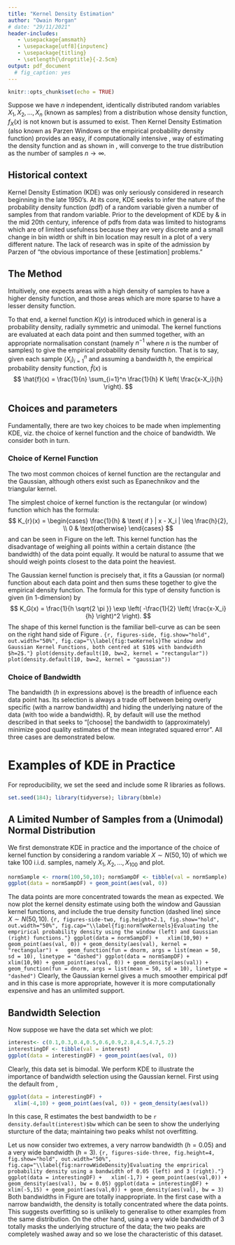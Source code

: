 ```yaml
---
title: "Kernel Density Estimation"
author: "Owain Morgan"
# date: "29/11/2021"
header-includes:
   - \usepackage{amsmath}
   - \usepackage[utf8]{inputenc}
   - \usepackage{titling}
   - \setlength{\droptitle}{-2.5cm}
output: pdf_document
  # fig_caption: yes
---
```


```r
knitr::opts_chunk$set(echo = TRUE)
```

<!-- # Kernel Desity Estimation -->

<!-- Kernel Density Estimation seeks to answer an important question, -->
<!-- given -->

Suppose we have
$n$ independent, identically distributed random
variables $X_1, X_2 , \ldots, X_n$ (known as samples) from a
distribution whose density function, $f_X(x)$ is not known but is assumed
to exist.
<!-- can we infer the nature of the probability density function. -->
<!-- --->
Then Kernel Density Estimation (also known as Parzen Windows or the
empirical probability density function) provides an easy,
if computationally intensive \cite{DekkingIntro},
way of
estimating the 
<!-- true  -->
density function and as shown in \cite{parzenOG},
<!-- by Parzen in 1962, -->
will converge to the true distribution as the number of samples
$n \to \infty$.

## Historical context

Kernel Density Estimation (KDE) was only seriously considered in research
beginning in the late 1950's. 
At its core, KDE seeks to infer the nature
of the probability density function (pdf) 
of a random variable given a
number of
samples from that random variable. 
Prior to the development of KDE by
<!-- Rosenblatt  -->
\cite{RosenblattOG} & 
<!-- Parzen  -->
\cite{parzenOG} 
in the 
<!-- late 1950's and early 60's,  -->
mid 20th century,
inference of pdfs
from data was limited to histograms which 
are of limited usefulness because
<!-- by their very nature are -->
<!-- unsmooth and as the bin width narrows, become less reliable.  -->
they are very discrete and a small
change in bin width or shift in bin location
may result in a plot of a very different nature. \cite{DekkingIntro} 
<!-- %This was in spite of the admission by Parzen  -->
The lack of research was in spite of
the admission by Parzen \cite{parzenOG} of 
<!-- % Parzen quote on importance of KDE research -->
"the obvious importance of these [estimation] problems."

## The Method

Intuitively, one expects areas with a high density of samples to have a
higher density function, and those areas which are more sparse to have a
lesser density function.

To that end, a kernel function $K(y)$ is introduced which in general is
a probability density, radially symmetric and unimodal. \cite{DekkingIntro} 
<!-- The two most common kernel functions -->
<!-- are the rectangular (or window) which weights every point within a -->
<!-- certain distance equally and the Gaussian (which weighs the centre, that -->
<!-- is the data point, heaviest but then tapers away). -->
<!-- --->
<!-- The equations for both these kernel functions are as follows:  -->
The kernel functions are evaluated at each data point and then summed together,
with an appropriate normalisation constant 
(namely $n^{-1}$ where $n$ is the number of samples)
to give the empirical
probability density function.
That is to say, given each sample $(X_i)_{i=1}^n$
and assuming a bandwidth $h$, the empirical probability density function,
$\hat{f}(x)$ is \cite{SheatherBandwidth}
$$
\hat{f}(x) = \frac{1}{n} 
\sum_{i=1}^n \frac{1}{h} 
K \left( \frac{x-X_i}{h} \right).
$$


## Choices and parameters

Fundamentally, there are two key choices to be made when implementing
KDE, viz. the choice of kernel function and the choice of bandwidth. We
consider both in turn.

### Choice of Kernel Function

The two most common choices of kernel function are the rectangular and
the Gaussian,
although others exist such as Epanechnikov \cite{epanechnikov}
and the triangular kernel.

The simplest choice of kernel function is the rectangular (or window) function
which has the formula:
$$
K_{r}(x) = \begin{cases}
\frac{1}{h} & \text{ if } | x - X_i | \leq \frac{h}{2}, \\
0 & \text{otherwise}
\end{cases}
$$ 
<!-- and looks as follows -->
and can be seen in 
Figure \ref{fig:twoKernels}
<!-- the figure below  -->
on the left.
<!-- # ```{r} -->
<!-- # plot(density.default(10, bw=2, kernel = "rectangular")) -->
<!-- # ``` -->
This kernel function has the disadvantage of weighing all points
within a certain distance (the bandwidth)
of the data point equally.
It would be natural to assume that we should weigh points closest
to the data point the heaviest.

The Gaussian kernel function is precisely that,
it fits a Gaussian (or normal)
function about each data point and then sums these together to give the
empirical density function.
The formula for this type of density function is given (in 1-dimension) by
$$
K_G(x) = \frac{1}{h \sqrt{2 \pi }} \exp 
\left(
-\frac{1}{2} \left( \frac{x-X_i}{h} \right)^2
\right).
$$
The shape of this kernel function is the familiar bell-curve
as can be seen on the 
<!--- ```{r}
# plot(density.default(10, bw=2, kernel = "gaussian"))
``` --->
right hand side of Figure \ref{fig:twoKernels}.
 <!-- Or together -->
```{r, figures-side, fig.show="hold", out.width="50%", fig.cap="\\label{fig:twoKernels}The window and Gaussian Kernel Functions, both centred at $10$ with bandwidth $h=2$."}
plot(density.default(10, bw=2, kernel = "rectangular"))
plot(density.default(10, bw=2, kernel = "gaussian"))
```

### Choice of Bandwidth
The bandwidth ($h$ in expressions above)
is the breadth of influence each data point has.
Its selection is always a trade off between being overly specific
(with a narrow bandwidth)
and hiding the underlying nature of the data (with too wide a bandwidth).
R, by default 
will use the method described in
\cite{SheatherBandwidth}
that seeks to
<!-- choosing  -->
"[choose] the bandwidth to (approximately) minimize good quality estimates of the mean integrated squared error".
All three cases are demonstrated below.

# Examples of KDE in Practice

<!-- In this section of the report, we will consider some results about KDE. -->
<!-- \cite{parzenOG} -->

For reproducibility, we set the seed and include some R libraries as follows.
```r
set.seed(184); library(tidyverse); library(bbmle)
```


## A Limited Number of Samples from a (Unimodal) Normal Distribution

<!-- We first demonstrate  -->
<!-- how KDE looks in practice -->
<!-- and the importance of the choice -->
<!-- of kernel function. -->

<!-- Consider a random variable, -->
We first demonstrate
<!-- how KDE looks in practice -->
KDE in practice
and the importance of the choice 
of kernel function
by considering a random variable
$X \sim N(50, 10)$
of which we take $100$ i.i.d. samples,
namely $X_1, X_2, \ldots , X_{100}$
and plot.
```r
normSample <- rnorm(100,50,10); normSampDF <- tibble(val = normSample)
ggplot(data = normSampDF) + geom_point(aes(val, 0))
```


<!-- As can be seen,  -->
<!-- t -->
The data points are more concentrated towards the mean
as expected.
<!-- We now use the R \texttt{stats} -->
<!-- package as follows. -->
We now plot the kernel density estimate using both the window and Gaussian
kernel functions, and include the true density function (dashed line)
since $X \sim N(50,10)$.
<!-- we took a sample from a  -->
<!-- $N(50,10)$ random variable. -->
```{r, figures-side-two, fig.height=2.1, fig.show="hold", out.width="50%", fig.cap="\\label{fig:normTwoKernels}Evaluating the emprirical probability density using the window (left) and Gaussian (right) functions."}
ggplot(data = normSampDF) +
  xlim(10,90) + geom_point(aes(val, 0)) + geom_density(aes(val), kernel = "rectangular") +
  geom_function(fun = dnorm, args = list(mean = 50, sd = 10), linetype = "dashed")
ggplot(data = normSampDF) +
  xlim(10,90) + geom_point(aes(val, 0)) + geom_density(aes(val)) +
  geom_function(fun = dnorm, args = list(mean = 50, sd = 10), linetype = "dashed")
```
Clearly, the Gaussian kernel gives a much smoother empirical pdf
and in this case is more appropriate,
however it is more computationally expensive and has
an unlimited support.

## Bandwidth Selection
Now suppose we have the data set
\texttt{(0.1,0.3,0.4,0.5,0.6,0.9,2.8,4.5,4.7,5.2)}
<!-- which we can graph as follows: -->
which we plot:
```r
interest<- c(0.1,0.3,0.4,0.5,0.6,0.9,2.8,4.5,4.7,5.2)
interestingDF <- tibble(val = interest)
ggplot(data = interestingDF) + geom_point(aes(val, 0))
```

<!-- Clearly, this data set is bimodal. Let us perform kernel density estimation to -->
<!-- illustrate the importance of bandwidth selection. -->
<!-- We will use the Gaussian kernel for this section. -->
Clearly, this data set is bimodal. We perform KDE to
illustrate the importance of bandwidth selection using the
Gaussian kernel.
First using the default from \cite{SheatherBandwidth},
<!-- Using this bandwidth, -->
<!-- the kernel density estimate is as follows. -->
```r
ggplot(data = interestingDF) + 
  xlim(-4,10) + geom_point(aes(val, 0)) + geom_density(aes(val))
```
In this case, R estimates the best bandwidth to be
`r density.default(interest)$bw `
which can be seen to show the underlying
sturcture of the data; maintaining two peaks whilst not overfitting.

Let us now consider two extremes,
a very narrow bandwidth ($h=0.05$) and a very wide bandwidth ($h=3$).
```{r, figures-side-three, fig.height=4, fig.show="hold", out.width="50%", fig.cap="\\label{fig:narrowWideDensity}Evaluating the emprirical probability density using a bandwidth of 0.05 (left) and 3 (right)."}
ggplot(data = interestingDF) +
  xlim(-1,7) + geom_point(aes(val,0)) + geom_density(aes(val), bw = 0.05)
ggplot(data = interestingDF) +
  xlim(-5,15) + geom_point(aes(val,0)) + geom_density(aes(val), bw = 3)
```
Both bandwidths in Figure \ref{fig:narrowWideDensity}
are totally inappropriate.
In the first case with a narrow bandwidth,
the density is totally concentrated where the data points.
This suggests overfitting
<!-- are -->
<!-- and so is overfitted and thus is unlikely to generalise -->
so is unlikely to generalise to other examples
from the same distribution.
<!-- to other examples of the same distribution. -->
On the other hand, using a very wide bandwidth of $3$
totally masks the underlying structure of the data; 
the two peaks are completely washed away
and so we lose the characteristic of this dataset.




\bibliographystyle{apalike}
\bibliography{llyfr.bib}

